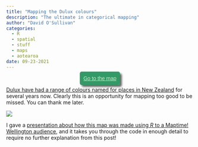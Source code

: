 ```yaml
---
title: "Mapping the Dulux colours"
description: "The ultimate in categorical mapping"
author: "David O'Sullivan"
categories:
  - R
  - spatial
  - stuff
  - maps
  - aotearoa
date: 09-23-2021
---
```


::: {style="text-align:center;"}
[Go to the map](https://dosull.github.io/dulux-colours-map/maps/){target="_blank" style="font-family:sans-serif; background-color:#396; color:#cec; padding:10px; box-shadow: 5px 5px 5px #666; border-radius:5px;"}
:::

[Dulux have had a range of colours named for places in New Zealand](https://www.dulux.co.nz/colour/colours-of-new-zealand/){target="_blank"} for several years now. Clearly this is an opportunity for mapping too good to be missed. You can thank me later.

![](dulux-colour-map.png)

I gave a [presentation about how this map was made using _R_ to a Maptime! Wellington audience](https://dosull.github.io/dulux-colours-map/slides/maptime-slides.html), and it takes you through the code in enough detail to require no further explanation from this post!


